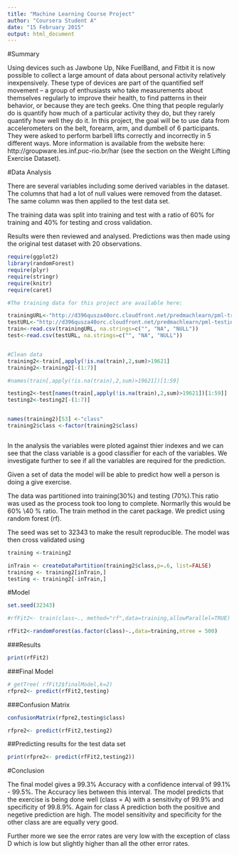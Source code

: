 ```yaml
---
title: "Machine Learning Course Project"
author: "Coursera Student A"
date: "15 February 2015"
output: html_document
---
```


#Summary

Using devices such as Jawbone Up, Nike FuelBand, and Fitbit it is now possible to collect a large amount of data about personal activity relatively inexpensively. These type of devices are part of the quantified self movement – a group of enthusiasts who take measurements about themselves regularly to improve their health, to find patterns in their behavior, or because they are tech geeks. One thing that people regularly do is quantify how much of a particular activity they do, but they rarely quantify how well they do it. In this project, the goal will be to use data from accelerometers on the belt, forearm, arm, and dumbell of 6 participants. They were asked to perform barbell lifts correctly and incorrectly in 5 different ways. More information is available from the website here: http://groupware.les.inf.puc-rio.br/har (see the section on the Weight Lifting Exercise Dataset). 





#Data Analysis

There are several variables including some derived variables in the dataset. The columns that had a lot of null values were removed from the dataset. The same column was then applied to the test data set. 

The training data was split into training and test with a ratio of 60% for training and 40% for testing and cross validation.

Results were then reviewed and analysed. Predictions was then made using the original test dataset with 20 observations.



```r

require(ggplot2)
library(randomForest)
require(plyr)
require(stringr)
require(knitr)
require(caret)

```


```r

#The training data for this project are available here: 

trainingURL<-"http://d396qusza40orc.cloudfront.net/predmachlearn/pml-training.csv"
testURL<-"http://d396qusza40orc.cloudfront.net/predmachlearn/pml-testing.csv"
train<-read.csv(trainingURL, na.strings=c("", "NA", "NULL"))
test<-read.csv(testURL, na.strings=c("", "NA", "NULL"))


#Clean data
training2<-train[,apply(!is.na(train),2,sum)>19621]
training2<-training2[-(1:7)]

#names(train[,apply(!is.na(train),2,sum)>19621])[1:59]

testing2<-test[names(train[,apply(!is.na(train),2,sum)>19621])[1:59]]
testing2<-testing2[-(1:7)]


names(training2)[53] <-"class"
training2$class <-factor(training2$class)



```

In the analysis the variables were ploted against thier indexes and we can see that the class variable is a good classifier for each of the variables. We investigate further to see if  all the variables are required for the prediction.

Given a set of data the model will be able to predict how well a person is doing a give exercise. 


The data was partitioned into training(30%) and testing (70%).This ratio was used as the process took too long to complete. Normarlly this would be 60% \40 % ratio. The train method in the caret package. We predict using random forest (rf).

The seed was set to 32343 to make the result reproducible. The model was then cross validated using 
```r
training <-training2

inTrain <- createDataPartition(training2$class,p=.6, list=FALSE)
training <- training2[inTrain,]
testing <- training2[-inTrain,]

```

#Model

```r


set.seed(32343)

#rfFit2<- train(class~., method="rf",data=training,allowParallel=TRUE)

rfFit2<-randomForest(as.factor(class)~.,data=training,ntree = 500)
```

###Results

```r
print(rfFit2)

```

###Final Model

```r




#￼getTree( rfFit2$finalModel,k=2)
rfpre2<- predict(rfFit2,testing)
```

###Confusion Matrix

```r
confusionMatrix(rfpre2,testing$class)

rfpre2<- predict(rfFit2,testing2)
```

##Predicting results for the test data set
```r
print(rfpre2<- predict(rfFit2,testing2))


```

#Conclusion

The final model gives a 99.3% Accuracy with a confidence interval of 99.1% - 99.5%. The Accuracy lies between this interval. The model predicts that the exercise is being done well (class = A) with a sensitivity of 99.9% and specificity of 99.8.9%. Again for class A prediction both the positive and negetive prediction are high. The model sensitivity and specificity for the other class are are equally very good. 

Further more we see the error rates are very low with the exception of class D which is low but slightly higher than all the other error rates.




